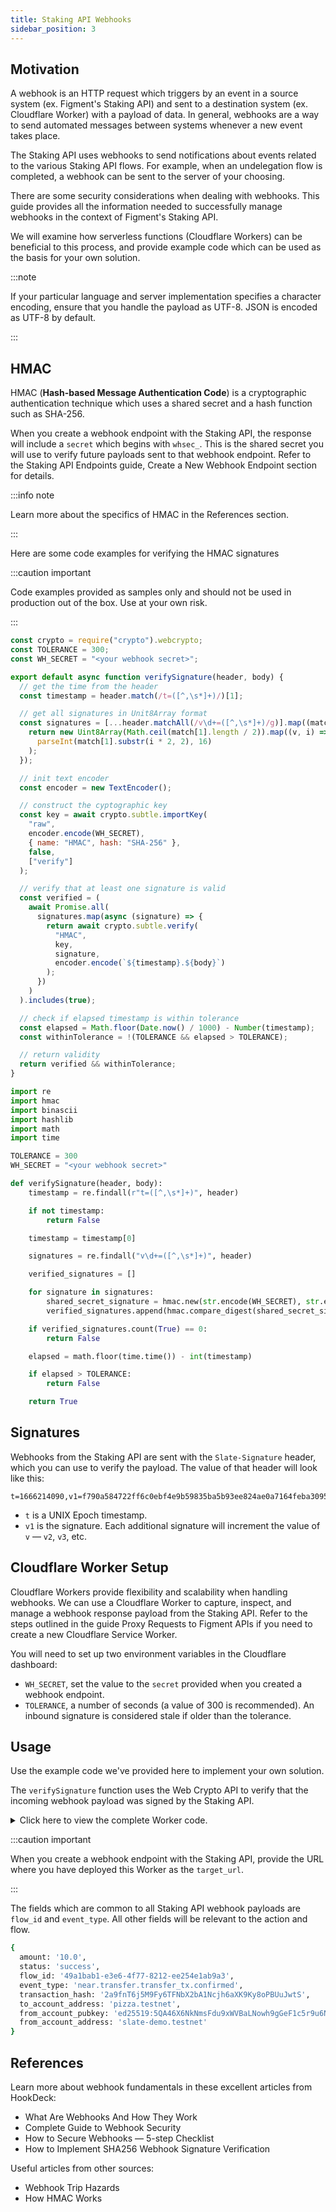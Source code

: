 ```yaml
---
title: Staking API Webhooks
sidebar_position: 3
---
```



## Motivation

A webhook is an HTTP request which triggers by an event in a source system (ex. Figment's Staking API) and sent to a destination system (ex. Cloudflare Worker) with a payload of data. In general, webhooks are a way to send automated messages between systems whenever a new event takes place.

The Staking API uses webhooks to send notifications about events related to the various Staking API flows. For example, when an undelegation flow is completed, a webhook can be sent to the server of your choosing.

There are some security considerations when dealing with webhooks.
This guide provides all the information needed to successfully manage webhooks in the context of Figment's Staking API.

We will examine how serverless functions (Cloudflare Workers) can be beneficial to this process, and provide example code which can be used as the basis for your own solution.

:::note

If your particular language and server implementation specifies a character encoding, ensure that you handle the payload as UTF-8.
JSON is encoded as UTF-8 by default.

:::

## HMAC

HMAC (**Hash-based Message Authentication Code**) is a cryptographic authentication technique which uses a shared secret and a hash function such as SHA-256.

When you create a webhook endpoint with the Staking API, the response will include a `secret` which begins with `whsec_`.
This is the shared secret you will use to verify future payloads sent to that webhook endpoint.
Refer to the Staking API Endpoints guide, <Link to="/guides/staking-api/staking-api-endpoints#create-a-new-webhook-endpoint">Create a New Webhook Endpoint</Link> section for details.

:::info note

Learn more about the specifics of HMAC in the <Link to="#references">References</Link> section.

:::

Here are some code examples for verifying the HMAC signatures

:::caution important

Code examples provided as samples only and should not be used in production out of the box. Use at your own risk.
 
:::

<Tabs><TabItem value="js" label="JavaScript">

```js
const crypto = require("crypto").webcrypto;
const TOLERANCE = 300;
const WH_SECRET = "<your webhook secret>";

export default async function verifySignature(header, body) {
  // get the time from the header
  const timestamp = header.match(/t=([^,\s*]+)/)[1];

  // get all signatures in Unit8Array format
  const signatures = [...header.matchAll(/v\d+=([^,\s*]+)/g)].map((match) => {
    return new Uint8Array(Math.ceil(match[1].length / 2)).map((v, i) =>
      parseInt(match[1].substr(i * 2, 2), 16)
    );
  });

  // init text encoder
  const encoder = new TextEncoder();

  // construct the cyptographic key
  const key = await crypto.subtle.importKey(
    "raw",
    encoder.encode(WH_SECRET),
    { name: "HMAC", hash: "SHA-256" },
    false,
    ["verify"]
  );

  // verify that at least one signature is valid
  const verified = (
    await Promise.all(
      signatures.map(async (signature) => {
        return await crypto.subtle.verify(
          "HMAC",
          key,
          signature,
          encoder.encode(`${timestamp}.${body}`)
        );
      })
    )
  ).includes(true);

  // check if elapsed timestamp is within tolerance
  const elapsed = Math.floor(Date.now() / 1000) - Number(timestamp);
  const withinTolerance = !(TOLERANCE && elapsed > TOLERANCE);

  // return validity
  return verified && withinTolerance;
}
```

</TabItem><TabItem value="python" label="Python">

```python
import re
import hmac
import binascii
import hashlib
import math
import time

TOLERANCE = 300
WH_SECRET = "<your webhook secret>"

def verifySignature(header, body):
    timestamp = re.findall(r"t=([^,\s*]+)", header)

    if not timestamp:
        return False

    timestamp = timestamp[0]

    signatures = re.findall("v\d+=([^,\s*]+)", header)

    verified_signatures = []

    for signature in signatures:
        shared_secret_signature = hmac.new(str.encode(WH_SECRET), str.encode(f"{timestamp}.{body}"), digestmod=hashlib.sha256)
        verified_signatures.append(hmac.compare_digest(shared_secret_signature.hexdigest(), signature))

    if verified_signatures.count(True) == 0:
        return False

    elapsed = math.floor(time.time()) - int(timestamp)

    if elapsed > TOLERANCE:
        return False

    return True
```

</TabItem></Tabs>

## Signatures

Webhooks from the Staking API are sent with the `Slate-Signature` header, which you can use to verify the payload.
The value of that header will look like this:

```text
t=1666214090,v1=f790a584722ff6c0ebf4e9b59835ba5b93ee824ae0a7164feba30953d6b52cee
```

- `t` is a UNIX Epoch timestamp.
- `v1` is the signature. Each additional signature will increment the value of `v` &mdash; `v2`, `v3`, etc.

## Cloudflare Worker Setup

Cloudflare Workers provide flexibility and scalability when handling webhooks.
We can use a Cloudflare Worker to capture, inspect, and manage a webhook response payload from the Staking API.
Refer to the steps outlined in the guide <Link to="/guides/proxy-requests#create-a-cloudflare-service-worker">Proxy Requests to Figment APIs</Link> if you need to create a new Cloudflare Service Worker.

You will need to set up two environment variables in the Cloudflare dashboard:

- `WH_SECRET`, set the value to the `secret` provided when you created a webhook endpoint.
- `TOLERANCE`, a number of seconds (a value of 300 is recommended). An inbound signature is considered stale if older than the tolerance.

## Usage

Use the example code we've provided here to implement your own solution.

The `verifySignature` function uses the <Link to="https://developers.cloudflare.com/workers/runtime-apis/web-crypto/">Web Crypto API</Link> to verify that the incoming webhook payload was signed by the Staking API.

<details><summary>Click here to view the complete Worker code.</summary>

```js
"use strict";

addEventListener("fetch", function (event) {
  event.respondWith(handleRequest(event));
});

async function verifySignature(header, body) {
  // Get the time from the header
  const timestamp = header.match(/t=([^,\s*]+)/)[1];

  // Get all signatures in Uint8Array format
  const signatures = [...header.matchAll(/v\d+=([^,\s*]+)/g)].map((match) => {
    return new Uint8Array(Math.ceil(match[1].length / 2)).map((v, i) =>
      parseInt(match[1].substr(i * 2, 2), 16)
    );
  });

  // Instantiate a TextEncoder
  // Takes a string as input, returns a Uint8Array containing UTF-8 encoded text.
  const encoder = new TextEncoder();

  // Construct the key using the Web Crypto API
  // WH_SECRET must be set as a Cloudflare environment variable
  const key = await crypto.subtle.importKey(
    "raw",
    encoder.encode(WH_SECRET),
    { name: "HMAC", hash: "SHA-256" },
    false,
    ["verify"]
  );

  // Verify that at least one signature is valid
  const verified = (
    await Promise.all(
      signatures.map(async (signature) => {
        return await crypto.subtle.verify(
          "HMAC",
          key,
          signature,
          encoder.encode(`${timestamp}.${body}`)
        );
      })
    )
  ).includes(true);

  // Check if elapsed timestamp is within tolerance
  const elapsed = Math.floor(Date.now() / 1000) - Number(timestamp);
  const withinTolerance = !(TOLERANCE && elapsed > TOLERANCE);

  // Return validity
  return verified && withinTolerance;
}

async function handleRequest(event) {
  // Verify the inbound webhook payload
  const header = event.request.headers.get("Slate-Signature");
  const body = await event.request.text();
  const verified = await verifySignature(header, body);

  // If not verified, exit early with a red herring 200 response
  if (!verified) {
    console.log("signature failed");
    return new Response("", { status: 200 });
  }

  // Do your work, handle side-effects/events here
  const data = JSON.parse(body);
  console.log("signature verified");
  console.log(data);

  // Exit gracefully
  return new Response("", { status: 200 });
}
//# sourceMappingURL=index.js.map
```

</details>

:::caution important

When you create a webhook endpoint with the Staking API, provide the URL where you have deployed this Worker as the `target_url`.

:::

The fields which are common to all Staking API webhook payloads are `flow_id` and `event_type`. All other fields will be relevant to the action and flow.

```bash title="Sample Staking API Webhook Payload"
{
  amount: '10.0',
  status: 'success',
  flow_id: '49a1bab1-e3e6-4f77-8212-ee254e1ab9a3',
  event_type: 'near.transfer.transfer_tx.confirmed',
  transaction_hash: '2a9fnT6j5M9Fy6TFNbX2bA1Ncjh6aXK9Ky8oPBUuJwtS',
  to_account_address: 'pizza.testnet',
  from_account_pubkey: 'ed25519:5QA46X6NkNmsFdu9xWVBaLNowh9gGeF1c5r9u6NcxaLY',
  from_account_address: 'slate-demo.testnet'
}
```

## References

Learn more about webhook fundamentals in these excellent articles from HookDeck:

- <Link to="https://hookdeck.com/webhooks/guides/what-are-webhooks-how-they-work">
    What Are Webhooks And How They Work
  </Link>
- <Link to="https://hookdeck.com/webhooks/guides/complete-guide-to-webhook-security">
    Complete Guide to Webhook Security
  </Link>
- <Link to="https://hookdeck.com/webhooks/guides/webhooks-security-checklist">
    How to Secure Webhooks &mdash; 5-step Checklist
  </Link>
- <Link to="https://hookdeck.com/webhooks/guides/how-to-implement-sha256-webhook-signature-verification">
    How to Implement SHA256 Webhook Signature Verification
  </Link>

Useful articles from other sources:

- <Link to="https://cjav.dev/posts/webhook-trip-hazards/">
    Webhook Trip Hazards
  </Link>
- <Link to="https://www.okta.com/identity-101/hmac/">How HMAC Works</Link>
